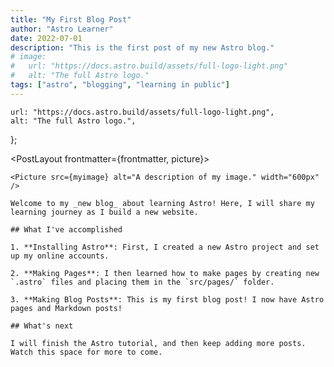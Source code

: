 ```yaml
---
title: "My First Blog Post"
author: "Astro Learner"
date: 2022-07-01
description: "This is the first post of my new Astro blog."
# image:
#   url: "https://docs.astro.build/assets/full-logo-light.png"
#   alt: "The full Astro logo."
tags: ["astro", "blogging", "learning in public"]
---
```



	url: "https://docs.astro.build/assets/full-logo-light.png",
	alt: "The full Astro logo.",
};

<PostLayout frontmatter={frontmatter, picture}>

    <Picture src={myimage} alt="A description of my image." width="600px" />

    Welcome to my _new blog_ about learning Astro! Here, I will share my learning journey as I build a new website.

    ## What I've accomplished

    1. **Installing Astro**: First, I created a new Astro project and set up my online accounts.

    2. **Making Pages**: I then learned how to make pages by creating new `.astro` files and placing them in the `src/pages/` folder.

    3. **Making Blog Posts**: This is my first blog post! I now have Astro pages and Markdown posts!

    ## What's next

    I will finish the Astro tutorial, and then keep adding more posts. Watch this space for more to come.

</PostLayout>
